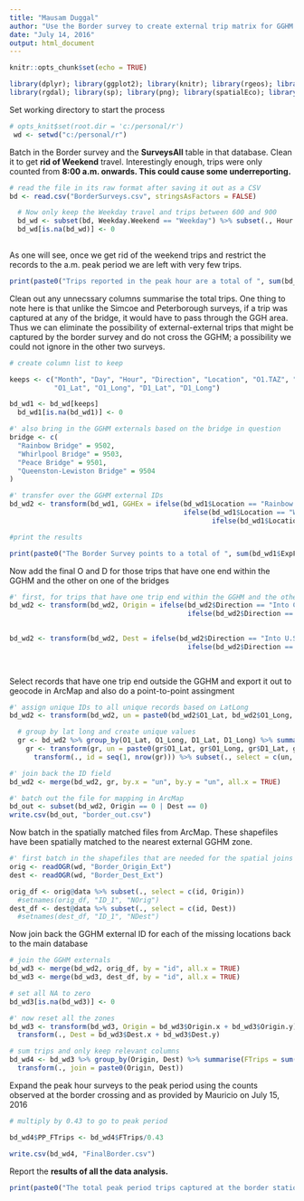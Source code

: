 ```yaml
---
title: "Mausam Duggal"
author: "Use the Border survey to create external trip matrix for GGHM 4.0"
date: "July 14, 2016"
output: html_document
---
```


```r
knitr::opts_chunk$set(echo = TRUE)
```

```r
library(dplyr); library(ggplot2); library(knitr); library(rgeos); library(ggmap); 
library(rgdal); library(sp); library(png); library(spatialEco); library(data.table)
```

Set working directory to start the process
```r
# opts_knit$set(root.dir = 'c:/personal/r')
 wd <- setwd("c:/personal/r")
```

Batch in the Border survey and the **SurveysAll** table in that database. Clean it to get **rid of Weekend** travel. Interestingly enough, trips were only counted from **8:00 a.m. onwards. This could cause some underreporting.** 

```r

# read the file in its raw format after saving it out as a CSV
bd <- read.csv("BorderSurveys.csv", stringsAsFactors = FALSE)

  # Now only keep the Weekday travel and trips between 600 and 900
  bd_wd <- subset(bd, Weekday.Weekend == "Weekday") %>% subset(., Hour > 5 & Hour < 9)
  bd_wd[is.na(bd_wd)] <- 0
  
```

As one will see, once we get rid of the weekend trips and restrict the records to the a.m. peak period we are left with very few trips.

```r

print(paste0("Trips reported in the peak hour are a total of ", sum(bd_wd$ExpFac_hr)))

```


Clean out any unnecssary columns summarise the total trips. One thing to note here is that unlike the Simcoe and Peterborough surveys, if a trip was captured at any of the bridge, it would have to pass through the GGH area. Thus we can eliminate the possibility of external-external trips that might be captured by the border survey and do not cross the GGHM; a possibility we could not ignore in the other two surveys.

```r
# create column list to keep

keeps <- c("Month", "Day", "Hour", "Direction", "Location", "O1.TAZ", "O2.TAZ", "D1.TAZ", "D2.TAZ", "ExpFac_hr", 
           "O1_Lat", "O1_Long", "D1_Lat", "D1_Long")

bd_wd1 <- bd_wd[keeps]
  bd_wd1[is.na(bd_wd1)] <- 0

#' also bring in the GGHM externals based on the bridge in question
bridge <- c(
  "Rainbow Bridge" = 9502,         
  "Whirlpool Bridge" = 9503,        
  "Peace Bridge" = 9501,         
  "Queenston-Lewiston Bridge" = 9504
)

#' transfer over the GGHM external IDs 
bd_wd2 <- transform(bd_wd1, GGHEx = ifelse(bd_wd1$Location == "Rainbow Bridge", 9502,
                                           ifelse(bd_wd1$Location == "Whirlpool Bridge", 9503,
                                                  ifelse(bd_wd1$Location == "Peace Bridge", 9501, 9504))))

#print the results

print(paste0("The Border Survey points to a total of ", sum(bd_wd1$ExpFac_hr), " external trips, in the morning peak period"))

```

Now add the final O and D for those trips that have one end within the GGHM and the other on one of the bridges

```r

#' first, for trips that have one trip end within the GGHM and the other is one of the bridges
bd_wd2 <- transform(bd_wd2, Origin = ifelse(bd_wd2$Direction == "Into Canada", bd_wd2$GGHEx, 
                                            ifelse(bd_wd2$Direction == "Into U.S.", ifelse(bd_wd2$O2.TAZ > 0, 
                                                                                           bd_wd2$O2.TAZ, bd_wd2$O1.TAZ), 0))) 

bd_wd2 <- transform(bd_wd2, Dest = ifelse(bd_wd2$Direction == "Into U.S.", bd_wd2$GGHEx,
                                            ifelse(bd_wd2$Direction == "Into Canada", ifelse(bd_wd2$D2.TAZ > 0, 
                                                                                             bd_wd2$D2.TAZ, bd_wd2$D1.TAZ), 0)))
                                          
```

Select records that have one trip end outside the GGHM and export it out to geocode in ArcMap and also do a point-to-point assingment

```r

#' assign unique IDs to all unique records based on LatLong
bd_wd2 <- transform(bd_wd2, un = paste0(bd_wd2$O1_Lat, bd_wd2$O1_Long, bd_wd2$D1_Lat, bd_wd2$D1_Long))

  # group by lat long and create unique values
  gr <- bd_wd2 %>% group_by(O1_Lat, O1_Long, D1_Lat, D1_Long) %>% summarise(c = n())
    gr <- transform(gr, un = paste0(gr$O1_Lat, gr$O1_Long, gr$D1_Lat, gr$D1_Long)) %>% 
      transform(., id = seq(1, nrow(gr))) %>% subset(., select = c(un, id))

#' join back the ID field
bd_wd2 <- merge(bd_wd2, gr, by.x = "un", by.y = "un", all.x = TRUE)

#' batch out the file for mapping in ArcMap
bd_out <- subset(bd_wd2, Origin == 0 | Dest == 0)
write.csv(bd_out, "border_out.csv")

```

Now batch in the spatially matched files from ArcMap. These shapefiles have been spatially matched to the nearest external GGHM zone.

```r

#' first batch in the shapefiles that are needed for the spatial joins
orig <- readOGR(wd, "Border_Origin_Ext")
dest <- readOGR(wd, "Border_Dest_Ext")

orig_df <- orig@data %>% subset(., select = c(id, Origin))
  #setnames(orig_df, "ID_1", "NOrig")
dest_df <- dest@data %>% subset(., select = c(id, Dest))
  #setnames(dest_df, "ID_1", "NDest")

```

Now join back the GGHM external ID for each of the missing locations back to the main database

```r

# join the GGHM externals
bd_wd3 <- merge(bd_wd2, orig_df, by = "id", all.x = TRUE)
bd_wd3 <- merge(bd_wd3, dest_df, by = "id", all.x = TRUE)

# set all NA to zero
bd_wd3[is.na(bd_wd3)] <- 0

#' now reset all the zones
bd_wd3 <- transform(bd_wd3, Origin = bd_wd3$Origin.x + bd_wd3$Origin.y) %>% 
  transform(., Dest = bd_wd3$Dest.x + bd_wd3$Dest.y)

# sum trips and only keep relevant columns
bd_wd4 <- bd_wd3 %>% group_by(Origin, Dest) %>% summarise(FTrips = sum(ExpFac_hr)) %>% 
  transform(., join = paste0(Origin, Dest))


```

Expand the peak hour surveys to the peak period using the counts observed at the border crossing and as provided by Mauricio on July 15, 2016

```r

# multiply by 0.43 to go to peak period

bd_wd4$PP_FTrips <- bd_wd4$FTrips/0.43

write.csv(bd_wd4, "FinalBorder.csv")

```

Report the **results of all the data analysis.**

```r

print(paste0("The total peak period trips captured at the border stations were ", sum(bd_wd4$PP_FTrips)))

```

